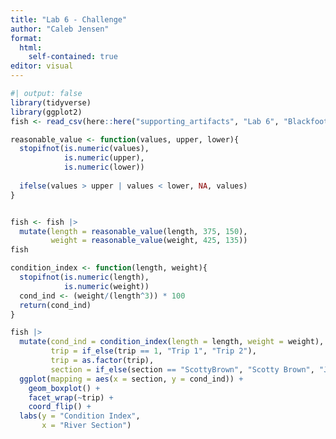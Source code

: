 ```yaml
---
title: "Lab 6 - Challenge"
author: "Caleb Jensen"
format: 
  html: 
    self-contained: true
editor: visual
---
```


```r
#| output: false
library(tidyverse)
library(ggplot2)
fish <- read_csv(here::here("supporting_artifacts", "Lab 6", "BlackfootFish.csv"))
```

```r
reasonable_value <- function(values, upper, lower){
  stopifnot(is.numeric(values), 
            is.numeric(upper), 
            is.numeric(lower))
  
  ifelse(values > upper | values < lower, NA, values) 
}


fish <- fish |> 
  mutate(length = reasonable_value(length, 375, 150), 
         weight = reasonable_value(weight, 425, 135))
fish
```

```r
condition_index <- function(length, weight){
  stopifnot(is.numeric(length), 
            is.numeric(weight))
  cond_ind <- (weight/(length^3)) * 100
  return(cond_ind)
}

fish |> 
  mutate(cond_ind = condition_index(length = length, weight = weight), 
         trip = if_else(trip == 1, "Trip 1", "Trip 2"), 
         trip = as.factor(trip), 
         section = if_else(section == "ScottyBrown", "Scotty Brown", "Johnsrud")) |> 
  ggplot(mapping = aes(x = section, y = cond_ind)) + 
    geom_boxplot() +
    facet_wrap(~trip) + 
    coord_flip() + 
  labs(y = "Condition Index", 
       x = "River Section")
```
